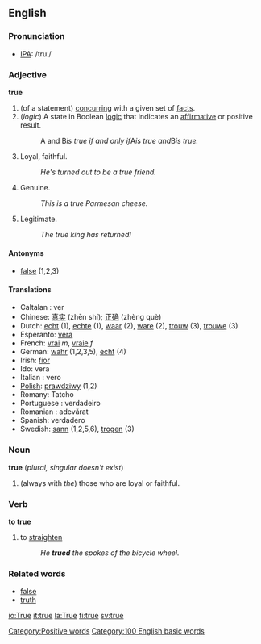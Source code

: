 ==English==
===Pronunciation===
*[[IPA]]: /truː/
===Adjective===
'''true'''
#(of a statement) [[concur]]ring with a given set of [[fact]]s.
#(''logic'') A state in Boolean [[logic]] that indicates an [[affirmative]] or positive result.
#:A and B'' is true if and only if ''A'' is true and ''B'' is true.''
#Loyal, faithful.
#:''He's turned out to be a true friend.''
#Genuine.
#:''This is a true Parmesan cheese.''
#Legitimate.
#:''The true king has returned!''

====Antonyms====
*[[false]] (1,2,3)

====Translations====
*Caltalan : ver
*Chinese: [[真实]] (zhēn shí); [[正确]] (zhèng què)
*Dutch: [[echt]] (1), [[echte]] (1), [[waar]] (2), [[ware]] (2), [[trouw]] (3), [[trouwe]] (3)
*Esperanto: [[vera]]
*French: [[vrai]] ''m'', [[vraie]] ''f''
*German: [[wahr]] (1,2,3,5), [[echt]] (4)
*Irish: [[fíor]]
*Ido: vera
*Italian : vero
*[[Polish]]: [[prawdziwy]] (1,2)
*Romany:  Tatcho
*Portuguese : verdadeiro
*Romanian : adevărat
*Spanish: verdadero
*Swedish: [[sann]] (1,2,5,6), [[trogen]] (3)

===Noun===
'''true''' (''plural, singular doesn't exist'')
# (always with ''the'') those who are loyal or faithful.

===Verb===
'''to true'''
# to [[straighten]]
#: ''He '''trued''' the spokes of the bicycle wheel.''

===Related words===
*[[false]]
*[[truth]]

[[Category:Positive words]]
[[Category:100 English basic words]]

[[io:True]]
[[it:true]]
[[la:True]]
[[fi:true]]
[[sv:true]]